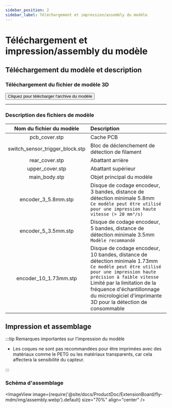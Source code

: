 ```yaml
---
sidebar_position: 2
sidebar_label: Téléchargement et impression/assembly du modèle
---
```



# Téléchargement et impression/assembly du modèle

## Téléchargement du modèle et description

### Téléchargement du fichier de modèle 3D

<Button variant="contained" disableElevation component="a" rel="noopener" href="http://cdn.mellow.klipper.cn/STEP/MDM-filament_sensor.zip">Cliquez pour télécharger l'archive du modèle</Button>

----

### Description des fichiers de modèle

| Nom du fichier du modèle | Description |
| :---: | :--- |
| pcb_cover.stp | Cache PCB |
| switch_sensor_trigger_block.stp | Bloc de déclenchement de détection de filament |
| rear_cover.stp | Abattant arrière |
| upper_cover.stp | Abattant supérieur |
| main_body.stp | Objet principal du modèle |
| encoder_3_5.8mm.stp | Disque de codage encodeur, 3 bandes, distance de détection minimale 5.8mm <br/> `Ce modèle peut être utilisé pour une impression haute vitesse (> 20 mm³/s)` |
| encoder_5_3.5mm.stp | Disque de codage encodeur, 5 bandes, distance de détection minimale 3.5mm <br/> `Modèle recommandé` |
| encoder_10_1.73mm.stp | Disque de codage encodeur, 10 bandes, distance de détection minimale 1.73mm <br/> `Ce modèle peut être utilisé pour une impression haute précision à faible vitesse` <br/> Limité par la limitation de la fréquence d'échantillonnage du micrologiciel d'imprimante 3D pour la détection de consommable |

## Impression et assemblage

:::tip Remarques importantes sur l'impression du modèle

- Les coques ne sont pas recommandées pour être imprimées avec des matériaux comme le PETG ou les matériaux transparents, car cela affectera la sensibilité du capteur.

:::

### Schéma d'assemblage

<ImageView image={require('@site/docs/ProductDoc/ExtensionBoard/fly-mdm/img/assembly.webp').default} size="70%" align="center" />
